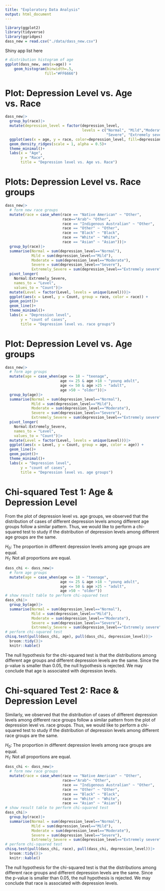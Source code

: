 ```yaml
---
title: "Exploratory Data Analysis"
output: html_document
---
```


```r
library(ggplot2)
library(tidyverse)
library(ggridges)
dass_new = read.csv("./data/dass_new.csv")
```
Shiny app list here

```r
# distribution histogram of age
ggplot(dass_new, aes(x=age)) + 
    geom_histogram(binwidth=.5,
                  fill="#FF6666") 
```

# Plot: Depression Level vs. Age vs. Race
```r
dass_new|>
  group_by(race)|>
  mutate(depression_level = factor(depression_level, 
                                   levels = c("Normal", "Mild","Moderate", 
                                              "Severe", "Extremely severe")))|>
  ggplot(aes(x = age, y = race, color=depression_level, fill=depression_level)) +
  geom_density_ridges(scale = 1, alpha = 0.5)+
  theme_minimal()+
  labs(x = "Age", 
       y = "Race", 
       title = "Depression level vs. Age vs. Race")
```

# Plots: Depression Level vs. Race groups 
```r
dass_new|>
  # form new race groups
  mutate(race = case_when(race == "Native American" ~ "Other",
                          race=="Arab"~ "Other", 
                          race == "Indigenous Australian" ~ "Other",
                          race == "Other" ~ "Other",
                          race == "Black" ~ "Black",
                          race == "White" ~ "White",
                          race == "Asian" ~ "Asian"))|>
  group_by(race)|>
  summarise(Normal = sum(depression_level=="Normal"),
            Mild = sum(depression_level=="Mild"),
            Moderate = sum(depression_level=="Moderate"),
            Severe = sum(depression_level=="Severe"),
            Extremely_Severe = sum(depression_level=="Extremely severe"))|>
  pivot_longer(
    Normal:Extremely_Severe,
    names_to = "Level",
    values_to = "Count")|>
  mutate(Level = factor(Level, levels = unique(Level)))|>
  ggplot(aes(x = Level, y = Count, group = race, color = race)) +
  geom_point()+
  geom_line()+
  theme_minimal()+
  labs(x = "Depression level", 
       y = "count of cases", 
       title = "Depression level vs. race groups")
```

# Plot: Depression Level vs. Age groups
```r
dass_new|>
  # form age groups
  mutate(age = case_when(age <= 18 ~ "teenage", 
                         age <= 25 & age >18 ~ "young adult",
                         age <= 50 & age >25 ~ "adult", 
                         age >50 ~ "older"))|>
  group_by(age)|>
  summarise(Normal = sum(depression_level=="Normal"),
            Mild = sum(depression_level=="Mild"),
            Moderate = sum(depression_level=="Moderate"),
            Severe = sum(depression_level=="Severe"),
            Extremely_Severe = sum(depression_level=="Extremely severe"))|>
  pivot_longer(
    Normal:Extremely_Severe,
    names_to = "Level",
    values_to = "Count")|>
  mutate(Level = factor(Level, levels = unique(Level)))|>
  ggplot(aes(x = Level, y = Count, group = age, color = age)) +
  geom_line()+
  geom_point()+
  theme_minimal()+
  labs(x = "Depression level", 
       y = "count of cases", 
       title = "Depression level vs. age groups")
```



# Chi-squared Test 1: Age & Depression Level
From the plot of depression level vs. age groups, we observed that the distribution of cases of different depression levels among different age groups follow a similar pattern. Thus, we would like to perform a chi-squared test to study if the distribution of depression levels among different age groups are the same.\

$H_0$: The proportion in different depression levels among age groups are equal. \
$H_1$: Not all proportions are equal.
```r
dass_chi <- dass_new|>
  # form age groups
  mutate(age = case_when(age <= 18 ~ "teenage", 
                         age <= 25 & age >18 ~ "young adult",
                         age <= 50 & age >25 ~ "adult", 
                         age >50 ~ "older"))
# show result table to perform chi-squared test
dass_chi|>
  group_by(age)|>
  summarise(Normal = sum(depression_level=="Normal"),
            Mild = sum(depression_level=="Mild"),
            Moderate = sum(depression_level=="Moderate"),
            Severe = sum(depression_level=="Severe"),
            Extremely_Severe = sum(depression_level=="Extremely severe"))
# perform chi-squared test
chisq.test(pull(dass_chi, age), pull(dass_chi, depression_level))|>
  broom::tidy()|>
  knitr::kable()
```

The null hypothesis for the chi-squared test is that the distributions among different age groups and different depression levels are the same. Since the p-value is smaller than 0.05, the null hypothesis is rejected. We may conclude that age is associated with depression levels.


# Chi-squared Test 2: Race & Depression Level
Similarly, we observed that the distribution of cases of different depression levels among different race groups follow a similar pattern from the plot of depression level vs. race groups. Thus, we would like to perform a chi-squared test to study if the distribution of depression levels among different race groups are the same.\

$H_0$: The proportion in different depression levels among race groups are equal. \
$H_1$: Not all proportions are equal.
```r
dass_chi <- dass_new|>
  # form new race groups
  mutate(race = case_when(race == "Native American" ~ "Other",
                          race=="Arab"~ "Other", 
                          race == "Indigenous Australian" ~ "Other",
                          race == "Other" ~ "Other",
                          race == "Black" ~ "Black",
                          race == "White" ~ "White",
                          race == "Asian" ~ "Asian"))
# show result table to perform chi-squared test
dass_chi|>
  group_by(race)|>
  summarise(Normal = sum(depression_level=="Normal"),
            Mild = sum(depression_level=="Mild"),
            Moderate = sum(depression_level=="Moderate"),
            Severe = sum(depression_level=="Severe"),
            Extremely_Severe = sum(depression_level=="Extremely severe"))
# perform chi-squared test
chisq.test(pull(dass_chi, race), pull(dass_chi, depression_level))|>
  broom::tidy()|>
  knitr::kable()
```

The null hypothesis for the chi-squared test is that the distributions among different race groups and different depression levels are the same. Since the p-value is smaller than 0.05, the null hypothesis is rejected. We may conclude that race is associated with depression levels.